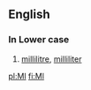 ==English==
==={{abbreviation}}===

===In Lower case===

# [[millilitre]], [[milliliter]]

[[pl:Ml]]
[[fi:Ml]]